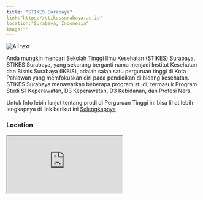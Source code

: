 ```yaml
---
title: "STIKES Surabaya"
link:"https://stikessurabaya.ac.id"
location:"Surabaya, Indonesia"
image:""
---
```


![All text](https://th.bing.com/th/id/R.422eaafc592adacf0a839183e0cd4677?rik=mp6NEA0TImtMlQ&riu=http%3a%2f%2f4.bp.blogspot.com%2f_Kb6mr1L_S1c%2fTFF2Xx1J5RI%2fAAAAAAAAABE%2flA94UN4sW2Q%2fS748%2f100_3154.jpg&ehk=5FVJ8HNltAqzL6MEk4RUQmFMmUmaCmUDzpQjgKZfqwc%3d&risl=&pid=ImgRaw&r=0&PC=EMMX01 "title")

Anda mungkin mencari Sekolah Tinggi Ilmu Kesehatan (STIKES) Surabaya. STIKES Surabaya, yang sekarang berganti nama menjadi Institut Kesehatan dan Bisnis Surabaya (IKBIS), adalah salah satu perguruan tinggi di Kota Pahlawan yang memfokuskan diri pada pendidikan di bidang kesehatan. STIKES Surabaya menawarkan beberapa program studi, termasuk Program Studi S1 Keperawatan, D3 Keperawatan, D3 Kebidanan, dan Profesi Ners.

Untuk Info lebih lanjut tentang prodi di Perguruan Tinggi ini bisa lihat lebih lengkapnya di link berikut ini [Selengkapnya](https://stikessurabaya.ac.id)

### Location
<iframe src="https://www.google.com/maps/embed?pb=!1m18!1m12!1m3!1d253273.58583873592!2d112.51980982499997!3d-7.308904900000002!2m3!1f0!2f0!3f0!3m2!1i1024!2i768!4f13.1!3m3!1m2!1s0x2dd7fa8b3134a15d%3A0x283b7ecc6f272dee!2sIKBIS%20(Institut%20Kesehatan%20dan%20Bisnis%20Surabaya)!5e0!3m2!1sid!2sid!4v1706284631128!5m2!1sid!2sid" className="w-full h-96 mb-32" loading="lazy" referrerpolicy="no-referrer-when-downgrade"></iframe>

